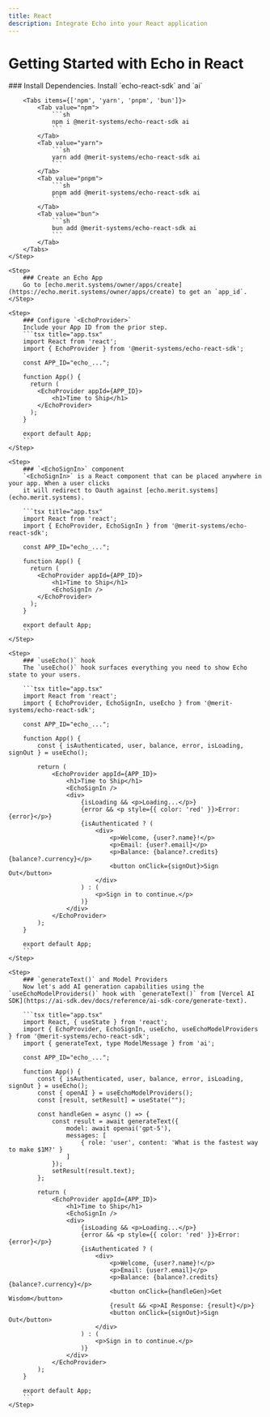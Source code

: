 ```yaml
---
title: React
description: Integrate Echo into your React application
---
```


# Getting Started with Echo in React

<Steps>
    <Step>
        ### Install Dependencies.
        Install `echo-react-sdk` and `ai`

        <Tabs items={['npm', 'yarn', 'pnpm', 'bun']}>
            <Tab value="npm">
                ```sh
                npm i @merit-systems/echo-react-sdk ai
                ```
            </Tab>
            <Tab value="yarn">
                ```sh
                yarn add @merit-systems/echo-react-sdk ai
                ```
            </Tab>
            <Tab value="pnpm">
                ```sh
                pnpm add @merit-systems/echo-react-sdk ai
                ```
            </Tab>
            <Tab value="bun">
                ```sh
                bun add @merit-systems/echo-react-sdk ai
                ```
            </Tab>
        </Tabs>
    </Step>

    <Step>
        ### Create an Echo App
        Go to [echo.merit.systems/owner/apps/create](https://echo.merit.systems/owner/apps/create) to get an `app_id`.
    </Step>

    <Step>
        ### Configure `<EchoProvider>`
        Include your App ID from the prior step.
        ```tsx title="app.tsx"
        import React from 'react';
        import { EchoProvider } from '@merit-systems/echo-react-sdk';

        const APP_ID="echo_...";

        function App() {
          return (
            <EchoProvider appId={APP_ID}>
                <h1>Time to Ship</h1>
            </EchoProvider>
          );
        }

        export default App;
        ```
    </Step>

    <Step>
        ### `<EchoSignIn>` component
        `<EchoSignIn>` is a React component that can be placed anywhere in your app. When a user clicks
        it will redirect to Oauth against [echo.merit.systems](echo.merit.systems).
        
        ```tsx title="app.tsx"
        import React from 'react';
        import { EchoProvider, EchoSignIn } from '@merit-systems/echo-react-sdk';

        const APP_ID="echo_...";

        function App() { 
          return (  
            <EchoProvider appId={APP_ID}>
                <h1>Time to Ship</h1>
                <EchoSignIn /> 
            </EchoProvider>
          );
        }

        export default App;
        ```
    </Step>

    <Step>
        ### `useEcho()` hook
        The `useEcho()` hook surfaces everything you need to show Echo state to your users.

        ```tsx title="app.tsx"
        import React from 'react';
        import { EchoProvider, EchoSignIn, useEcho } from '@merit-systems/echo-react-sdk';

        const APP_ID="echo_...";

        function App() { 
            const { isAuthenticated, user, balance, error, isLoading, signOut } = useEcho();

            return (  
                <EchoProvider appId={APP_ID}>
                    <h1>Time to Ship</h1>
                    <EchoSignIn /> 
                    <div>
                        {isLoading && <p>Loading...</p>}
                        {error && <p style={{ color: 'red' }}>Error: {error}</p>}
                        {isAuthenticated ? (
                            <div>
                                <p>Welcome, {user?.name}!</p>
                                <p>Email: {user?.email}</p>
                                <p>Balance: {balance?.credits} {balance?.currency}</p>
                                <button onClick={signOut}>Sign Out</button>
                            </div>
                        ) : (
                            <p>Sign in to continue.</p>
                        )}
                    </div>
                </EchoProvider>
            );
        }

        export default App;
        ```
    </Step>

    <Step>
        ### `generateText()` and Model Providers
        Now let's add AI generation capabilities using the `useEchoModelProviders()` hook with `generateText()` from [Vercel AI SDK](https://ai-sdk.dev/docs/reference/ai-sdk-core/generate-text).

        ```tsx title="app.tsx"
        import React, { useState } from 'react';
        import { EchoProvider, EchoSignIn, useEcho, useEchoModelProviders } from '@merit-systems/echo-react-sdk';
        import { generateText, type ModelMessage } from 'ai';

        const APP_ID="echo_...";

        function App() { 
            const { isAuthenticated, user, balance, error, isLoading, signOut } = useEcho();
            const { openAI } = useEchoModelProviders();
            const [result, setResult] = useState("");

            const handleGen = async () => {
                const result = await generateText({
                    model: await openai('gpt-5'),
                    messages: [
                        { role: 'user', content: 'What is the fastest way to make $1M?' }
                    ]
                });
                setResult(result.text);
            };  

            return (  
                <EchoProvider appId={APP_ID}>
                    <h1>Time to Ship</h1>
                    <EchoSignIn /> 
                    <div>
                        {isLoading && <p>Loading...</p>}
                        {error && <p style={{ color: 'red' }}>Error: {error}</p>}
                        {isAuthenticated ? (
                            <div>
                                <p>Welcome, {user?.name}!</p>
                                <p>Email: {user?.email}</p>
                                <p>Balance: {balance?.credits} {balance?.currency}</p>
                                <button onClick={handleGen}>Get Wisdom</button>
                                {result && <p>AI Response: {result}</p>}
                                <button onClick={signOut}>Sign Out</button>
                            </div>
                        ) : (
                            <p>Sign in to continue.</p>
                        )}
                    </div>
                </EchoProvider>
            );
        }

        export default App;
        ```
    </Step>


</Steps>
